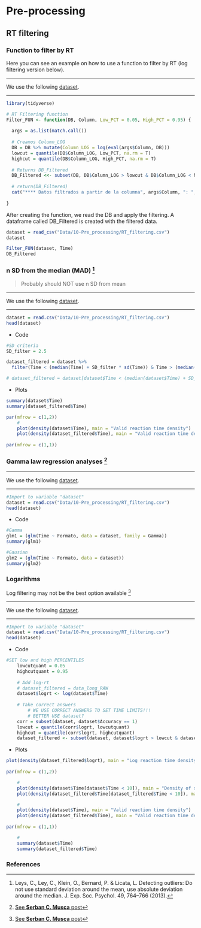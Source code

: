 # Pre-processing

## RT filtering

### Function to filter by RT

Here you can see an example on how to use a function to filter by RT (log filtering version below).


***
We use the following [dataset](Data/10-Pre_processing/RT_filtering.csv).

***

```r
library(tidyverse)

# RT Filtering function
Filter_FUN <- function(DB, Column, Low_PCT = 0.05, High_PCT = 0.95) {
  
  args = as.list(match.call())
  
  # Creamos Column_LOG
  DB = DB %>% mutate(Column_LOG = log(eval(args$Column, DB)))
  lowcut = quantile(DB$Column_LOG, Low_PCT, na.rm = T)
  highcut = quantile(DB$Column_LOG, High_PCT, na.rm = T)
  
  # Returns DB_Filtered
  DB_Filtered <<- subset(DB, DB$Column_LOG > lowcut & DB$Column_LOG < highcut) 
  
  # return(DB_Filtered)
  cat("**** Datos filtrados a partir de la columna", args$Column, ": ", nrow(DB) - nrow(DB_Filtered), "/", nrow(DB), "filas eliminadas ***")
  
}
```

After creating the function, we read the DB and apply the filtering. A dataframe called DB_Filtered is created with the filtered data. 

```r

dataset = read_csv("Data/10-Pre_processing/RT_filtering.csv")
dataset

Filter_FUN(dataset, Time)
DB_Filtered
```


### n SD from the median (MAD) [^1]
> Probably should NOT use n SD from mean

***
We use the following [dataset](Data/10-Pre_processing/RT_filtering.csv).

***

```r

dataset = read.csv("Data/10-Pre_processing/RT_filtering.csv")
head(dataset)

```

* Code
```r
#SD criteria
SD_filter = 2.5

dataset_filtered = dataset %>% 
  filter(Time < (median(Time) + SD_filter * sd(Time)) & Time > (median(Time) - SD_filter * sd(Time)))

# dataset_filtered = dataset[dataset$Time < (median(dataset$Time) + SD_filter * sd(dataset$Time) )  & dataset$Time > (median(dataset$Time) - SD_filter * sd(dataset$Time) ), ]
```

* Plots
```r
summary(dataset$Time)
summary(dataset_filtered$Time)

par(mfrow = c(1,2))
    #
    plot(density(dataset$Time), main = "Valid reaction time density")
    plot(density(dataset_filtered$Time), main = "Valid reaction time density")
    
par(mfrow = c(1,1))
```



### Gamma law regression analyses [^2]

***
We use the following [dataset](Data/10-Pre_processing/RT_filtering.csv).

***

```r
#Import to variable "dataset"
dataset = read.csv("Data/10-Pre_processing/RT_filtering.csv")
head(dataset)
```

* Code
```r
#Gamma
glm1 = (glm(Time ~ Formato, data = dataset, family = Gamma))
summary(glm1)

#Gausian
glm2 = (glm(Time ~ Formato, data = dataset))
summary(glm2)

```



### Logarithms

Log filtering may not be the best option available [^2]

***
We use the following [dataset](Data/Pre-processing/RT_Filtering_data_file.csv).

***
```r
#Import to variable "dataset"
dataset = read.csv("Data/10-Pre_processing/RT_filtering.csv")
head(dataset)
```

* Code
```r

#SET low and high PERCENTILES
    lowcutquant = 0.05
    highcutquant = 0.95
    
    # Add log-rt
    # dataset_filtered = data_long_RAW
    dataset$logrt <- log(dataset$Time)
    
    # Take correct answers
        # WE USE CORRECT ANSWERS TO SET TIME LIMITS!!!
        # BETTER USE dataset?
    corr = subset(dataset, dataset$Accuracy == 1)
    lowcut = quantile(corr$logrt, lowcutquant)
    highcut = quantile(corr$logrt, highcutquant)
    dataset_filtered <- subset(dataset, dataset$logrt > lowcut & dataset$logrt < highcut)
```

* Plots
```r
plot(density(dataset_filtered$logrt), main = "Log reaction time density")
    
par(mfrow = c(1,2))

    #
    plot(density(dataset$Time[dataset$Time < 10]), main = "Density of small reaction times")
    plot(density(dataset_filtered$Time[dataset_filtered$Time < 10]), main = "Density of small reaction times")

    #
    plot(density(dataset$Time), main = "Valid reaction time density")
    plot(density(dataset_filtered$Time), main = "Valid reaction time density")
    
par(mfrow = c(1,1))

    #
    summary(dataset$Time)
    summary(dataset_filtered$Time)

```

### References  
[^1]: Leys, C., Ley, C., Klein, O., Bernard, P. & Licata, L. Detecting outliers: Do not use standard deviation around the mean, use absolute deviation around the median. J. Exp. Soc. Psychol. 49, 764–766 (2013).
[^2]: [See **Serban C. Musca** post](https://www.researchgate.net/post/For_decision_times_do_you_first_take_the_logarithm_and_then_exclude_extreme_outliers_or_the_other_way_around_And_how_do_you_define_outliers)